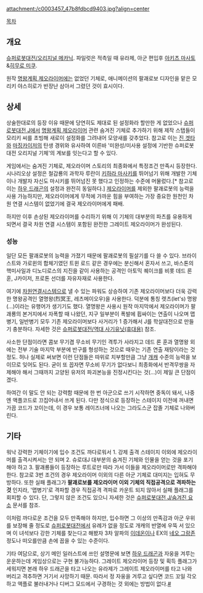 attachment:/c0003457_47b8fdbcd9403.jpg?align=center 

[[목차]]

== 개요 ==
[[슈퍼로봇대전/오리지널 메카닉]]. 파일럿은 적측일 때 유라제, 아군 편입후 [[아키츠 마사토]]&[[히무로 미쿠]].

원작 [[명왕계획 제오라이머]]에는 없었던 기체로, 애니메이션의 팔괘로보 디자인을 맡은 모리키 야스히로가 반장난 삼아서 그렸던 것이 효시이다.

== 상세 ==
상술한대로의 등장 이유 때문에 당연히도 제대로 된 설정화라 할만한 게 없었으나 [[슈퍼로봇대전 J]]에서 [[명왕계획 제오라이머]] 관련 숨겨진 기체로 추가하기 위해 제작 스탭들이 모리키 씨를 초빙해 새로이 설정화를 그려내어 모양새를 갖추었다. 참고로 이는 [[진 겟타]]와 [[마징카이저]]의 탄생 경위와 유사하여 이른바 '미완성/미사용 설정에 기반한 슈퍼로봇대전 오리지널 기체'의 계보를 잇는다고 할 수 있다.

게임에서는 숨겨진 기체로, 제오라이머 스토리의 최종화에서 특정조건 만족시 등장한다. 시나리오상 설정은 철갑룡의 과학자 루란이 [[키하라 마사키]]를 뛰어넘기 위해 개발한 기체이나 개발자 자신도 마시키를 뛰어넘진 못 했다고 인정하는 수준에 머물렀다.[* 참고로 이는 [[하우 드래곤]]의 설정과 완전히 동일하다.] [[제오라이머]]를 제외한 팔괘로봇의 능력을 사용 가능하지만, 제오라이머에게 무적에 가까운 힘을 부여하는 가장 중요한 원천인 차원 연결 시스템이 없었기에 결국 제오라이머에게 패배.

하지만 이후 손상된 제오라이머를 수리하기 위해 이 기체의 대부분의 파츠를 유용하게 되면서 결국 차원 연결 시스템이 포함된 완전한 그레이트 제오라이머가 완성된다.

=== 성능 ===
일단 모든 팔괘로봇의 능력을 가졌기 때문에 팔괘로봇의 필살기를 다 쓸 수 있다. 브라이스트와 가로윈의 합체기였던 트윈 로드 같은 경우에는 분신해서 혼자서 쓰고, 바스톤의 핵미사일과 디노디로스의 지진을 같이 사용하는 공격인 아토믹 퀘이크를 비롯 데드 론 훈, J카이저, 프로톤 선더를 자유자재로 사용한다.

여기에 [[차원연결시스템]]으로 낼 수 있는 파워도 상승하여 기존 제오라이머보다 더욱 강력한 명왕공격인 열명왕(烈冥王, 레츠메이오우)을 사용한다. 덕분에 통칭 렛츠(let's) 명왕(…)이라는 유행어가 생기기도 했다. 열명왕은 사용시 원작 마지막에서 제오라이머가 팔괘룡의 본거지에서 자폭할 때 나왔던, 지구 일부분이 폭발에 휩싸이는 연출이 나오며 맵병기, 일반병기 모두 기존 제오라이머보다 사거리가 1 증가해서 J를 학살대전으로 만들기 충분하다. 자세한 것은 [[슈퍼로봇대전/역대 사기유닛(휴대용)]] 참조.

사소한 단점이라면 콤보 무기겸 무소비 무기인 격투가 사라지고 데드 론 훈과 열명왕 외에는 전부 기술 마지막 부분에 반구를 형성하는 것으로 때우는 기존 연출 재탕이라는 것 정도. 허나 실제로 써보면 이런 단점들은 따위로 치부할만큼 그냥 [[개캐]] 수준의 능력을 보이므로 잊어도 된다. 굳이 또 꼽자면 무소비 무기가 없다보니 최종화에서 반격무쌍을 자제해야 해서 그때까지 고양된 유저의 파괴본능을 진정시킨다는 것(…)이 제일 큰 단점이겠다.

하여간 이 말도 안 되는 강력함 때문에 한 번 아군으로 쓰기 시작하면 중독이 돼서, 나중엔 액플코드로 끄집어내서 쓰게 된다. 다만 정식으로 등장하는 스테이지 이전에 꺼내면 가끔 코드가 꼬이는데, 이 경우 보통 레이즈너에 나오는 그라도스군 잡졸 기체로 나와버린다.

== 기타 ==
워낙 강력한 기체이기에 입수 조건도 까다로워서 1. 강제 출격 스테이지 이외에 제오라이머를 출격시켜서는 안 되며 2. 슈로대J 대부분의 숨겨진 기체와 인물을 얻는 것을 포기해야 하고 3. 팔괘룡들이 등장하는 루트로만 따라 가서 이들을 제오라이머로만 격파해야 한다. 참고로 3번 조건의 경우 제오라이머 이외의 다른 아군 기체로 대미지는 입혀도 무방하다. 또한 실패 플래그가 '''팔괘로보를 제오라이머 이외 기체의 직접공격으로 격파하는 것''' 인지라, '맵병기'로 격파할 경우 직접공격 격파로 카운트 되지 않아서 실패 플래그를 회피할 수 있다. 단, 그렇지 않은 조건도 있으니 자세한 것은 [[슈퍼로봇대전 J/숨겨진 요소]] 문서를 참조. 

이처럼 까다로운 조건을 모두 만족해야 하지만, 입수하면 그 이상의 만족감과 아군 우위를 보장해 줄 정도로 [[슈퍼로봇대전]]에서 유례가 없을 정도로 개캐의 반열에 우뚝 서 있으며 이 녀석보다 강한 기체를 찾는다고 해봤자 3차 알파의 [[이데온]]이나 EX의 [[네오 그랑존]] 정도나 떠오를만큼 손에 꼽을 수 있는 수준이다.

기타 여담으로, 상기 메인 일러스트에 쓰인 설명문에 보면 [[하우 드래곤]]과 자웅을 겨루는 운운하는데 게임상으로는 구현 불가능하다. 그레이트 제오라이머 등장 및 획득 플래그가 세워지면 본래 하우 드래곤을 타고 나오는 유라제가 그레이트 제오라이머를 타고 나와 버리고 격추하면 거기서 사망하기 때문. 따라서 정 자웅을 겨루고 싶다면 코드 꼬일 각오하고 액플로 불러내거나 디버그 모드에서 구경하는 것 외에는 방법이 없다.[http://www.youtube.com/watch?v=M1F9k68EFqE #]
